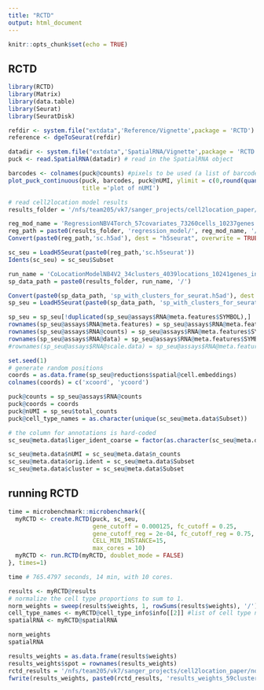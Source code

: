 ```yaml
---
title: "RCTD"
output: html_document
---
```


```r
knitr::opts_chunk$set(echo = TRUE)
```

## RCTD

```r
library(RCTD)
library(Matrix)
library(data.table)
library(Seurat)
library(SeuratDisk)

refdir <- system.file("extdata",'Reference/Vignette',package = 'RCTD') #directory for the reference
reference <- dgeToSeurat(refdir)

datadir <- system.file("extdata",'SpatialRNA/Vignette',package = 'RCTD') # directory for sample Slide-seq dataset
puck <- read.SpatialRNA(datadir) # read in the SpatialRNA object

barcodes <- colnames(puck@counts) #pixels to be used (a list of barcode names). 
plot_puck_continuous(puck, barcodes, puck@nUMI, ylimit = c(0,round(quantile(puck@nUMI,0.9))), 
                     title ='plot of nUMI') 
```

```r
# read cell2location model results
results_folder = '/nfs/team205/vk7/sanger_projects/cell2location_paper/notebooks/selected_results/lymph_nodes_analysis/'

reg_mod_name = 'RegressionNBV4Torch_57covariates_73260cells_10237genes'
reg_path = paste0(results_folder, 'regression_model/', reg_mod_name, '/')
Convert(paste0(reg_path,'sc.h5ad'), dest = "h5seurat", overwrite = TRUE)

sc_seu = LoadH5Seurat(paste0(reg_path,'sc.h5seurat'))
Idents(sc_seu) = sc_seu$Subset
```

```r
run_name = 'CoLocationModelNB4V2_34clusters_4039locations_10241genes_input_inferred_V4_batch1024_l2_0001_n_comb50_5_cps5_fpc3_alpha001'
sp_data_path = paste0(results_folder, run_name, '/')

Convert(paste0(sp_data_path, 'sp_with_clusters_for_seurat.h5ad'), dest = "h5seurat", overwrite = TRUE)
sp_seu = LoadH5Seurat(paste0(sp_data_path, 'sp_with_clusters_for_seurat.h5seurat'))

sp_seu = sp_seu[!duplicated(sp_seu@assays$RNA@meta.features$SYMBOL),]
rownames(sp_seu@assays$RNA@meta.features) = sp_seu@assays$RNA@meta.features$SYMBOL
rownames(sp_seu@assays$RNA@counts) = sp_seu@assays$RNA@meta.features$SYMBOL
rownames(sp_seu@assays$RNA@data) = sp_seu@assays$RNA@meta.features$SYMBOL
#rownames(sp_seu@assays$RNA@scale.data) = sp_seu@assays$RNA@meta.features$SYMBOL
```

```r
set.seed(1)
# generate random positions
coords = as.data.frame(sp_seu@reductions$spatial@cell.embeddings)
colnames(coords) = c('xcoord', 'ycoord')
```

```r
puck@counts = sp_seu@assays$RNA@counts
puck@coords = coords
puck@nUMI = sp_seu$total_counts
puck@cell_type_names = as.character(unique(sc_seu@meta.data$Subset))

# the column for annotations is hard-coded
sc_seu@meta.data$liger_ident_coarse = factor(as.character(sc_seu@meta.data$Subset))

sc_seu@meta.data$nUMI = sc_seu@meta.data$n_counts
sc_seu@meta.data$orig.ident = sc_seu@meta.data$Subset
sc_seu@meta.data$cluster = sc_seu@meta.data$Subset
```

## running RCTD

```r
time = microbenchmark::microbenchmark({
  myRCTD <- create.RCTD(puck, sc_seu, 
                        gene_cutoff = 0.000125, fc_cutoff = 0.25,
                        gene_cutoff_reg = 2e-04, fc_cutoff_reg = 0.75,
                        CELL_MIN_INSTANCE=15,
                        max_cores = 10)
  myRCTD <- run.RCTD(myRCTD, doublet_mode = FALSE)
}, times=1)
```

```r
time # 765.4797 seconds, 14 min, with 10 cores.
```

```r
results <- myRCTD@results
# normalize the cell type proportions to sum to 1.
norm_weights = sweep(results$weights, 1, rowSums(results$weights), '/') 
cell_type_names <- myRCTD@cell_type_info$info[[2]] #list of cell type names
spatialRNA <- myRCTD@spatialRNA

norm_weights
spatialRNA
```

```r
results_weights = as.data.frame(results$weights)
results_weights$spot = rownames(results_weights)
rctd_results = '/nfs/team205/vk7/sanger_projects/cell2location_paper/notebooks/selected_results/benchmarking/lymph_nodes_analysis/rctd/'
fwrite(results_weights, paste0(rctd_results, 'results_weights_59clusters_1710genes_3352genes.csv'))
```